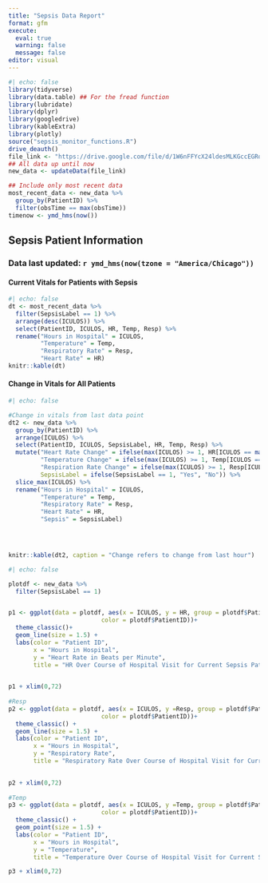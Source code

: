 ---
title: "Sepsis Data Report"
format: gfm
execute: 
  eval: true
  warning: false
  message: false
editor: visual
---

```{r}
#| echo: false
library(tidyverse)
library(data.table) ## For the fread function
library(lubridate)
library(dplyr)
library(googledrive)
library(kableExtra)
library(plotly)
source("sepsis_monitor_functions.R")
drive_deauth()
file_link <- "https://drive.google.com/file/d/1W6nFFYcX24ldesMLKGccEGRq-O6Zys7A/view?usp=sharing"
## All data up until now
new_data <- updateData(file_link) 

## Include only most recent data
most_recent_data <- new_data %>%
  group_by(PatientID) %>%
  filter(obsTime == max(obsTime))
timenow <- ymd_hms(now())
```

## Sepsis Patient Information

### Data last updated: `r ymd_hms(now(tzone = "America/Chicago"))`

#### Current Vitals for Patients with Sepsis

```{r}
#| echo: false
dt <- most_recent_data %>%
  filter(SepsisLabel == 1) %>%
  arrange(desc(ICULOS)) %>%
  select(PatientID, ICULOS, HR, Temp, Resp) %>%
  rename("Hours in Hospital" = ICULOS,
         "Temperature" = Temp, 
         "Respiratory Rate" = Resp, 
         "Heart Rate" = HR) 
knitr::kable(dt)


```

#### Change in Vitals for All Patients

```{r}
#| echo: false

#Change in vitals from last data point
dt2 <- new_data %>%
  group_by(PatientID) %>%
  arrange(ICULOS) %>% 
  select(PatientID, ICULOS, SepsisLabel, HR, Temp, Resp) %>%
  mutate("Heart Rate Change" = ifelse(max(ICULOS) >= 1, HR[ICULOS == max(ICULOS)] - HR[ICULOS == max(ICULOS)-1], NA),
         "Temperature Change" = ifelse(max(ICULOS) >= 1, Temp[ICULOS == max(ICULOS)] - Temp[ICULOS == max(ICULOS)-1], NA),
         "Respiration Rate Change" = ifelse(max(ICULOS) >= 1, Resp[ICULOS == max(ICULOS)] - Resp[ICULOS == max(ICULOS)-1], NA),
         SepsisLabel = ifelse(SepsisLabel == 1, "Yes", "No")) %>%
  slice_max(ICULOS) %>%
  rename("Hours in Hospital" = ICULOS,
         "Temperature" = Temp, 
         "Respiratory Rate" = Resp, 
         "Heart Rate" = HR,
         "Sepsis" = SepsisLabel)
  



knitr::kable(dt2, caption = "Change refers to change from last hour")
```

```{r}
#| echo: false

plotdf <- new_data %>%
  filter(SepsisLabel == 1)


p1 <- ggplot(data = plotdf, aes(x = ICULOS, y = HR, group = plotdf$PatientID, 
                          color = plotdf$PatientID))+
  theme_classic()+
  geom_line(size = 1.5) +
  labs(color = "Patient ID",
       x = "Hours in Hospital",
       y = "Heart Rate in Beats per Minute",
       title = "HR Over Course of Hospital Visit for Current Sepsis Patients")

  
p1 + xlim(0,72)
  
#Resp
p2 <- ggplot(data = plotdf, aes(x = ICULOS, y =Resp, group = plotdf$PatientID,
                          color = plotdf$PatientID))+
  theme_classic() + 
  geom_line(size = 1.5) +
  labs(color = "Patient ID",
       x = "Hours in Hospital",
       y = "Respiratory Rate",
       title = "Respiratory Rate Over Course of Hospital Visit for Current Sepsis Patients")

  
p2 + xlim(0,72)
  
#Temp
p3 <- ggplot(data = plotdf, aes(x = ICULOS, y =Temp, group = plotdf$PatientID,
                          color = plotdf$PatientID))+
  theme_classic() + 
  geom_point(size = 1.5) +
  labs(color = "Patient ID",
       x = "Hours in Hospital",
       y = "Temperature",
       title = "Temperature Over Course of Hospital Visit for Current Sepsis Patients") 

p3 + xlim(0,72)

```
